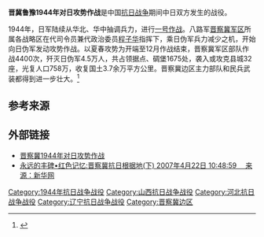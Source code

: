 {{Infobox Military Conflict
|campaign=
|image=
|caption=
|conflict=晋冀鲁豫对日攻势作战
|date=1944年1月－12月
|place=	山西省、河北省、辽宁省部分地区
|result=中国军队获胜


|combatant1=[[File:Flag_of_the_Chinese_Communist_Party.svg|22px]]国民革命军第八路军晋察冀军区
|combatant2=[[File:Flag_of_Japan.svg|22px]] 日本帝国
|commander1=
|commander2=
|strength1=
|strength2=
|casualties1=不详
|casualties2=4.5万<ref>《中国人民解放军全史》军事历史研究部 编，军事科学出版社，2000年，ISBN 7-80137-315-4，卷“中国人民解放军战役战斗总览”</ref>
|}}
'''晋冀鲁豫1944年对日攻势作战'''是中国[[抗日战争|抗日战争]]期间中日双方发生的战役。

1944年，日军陆续从华北、华中抽调兵力，进行[[一号作战|一号作战]]。八路军[[晋察冀军区|晋察冀军区]]所属各战略区在代司令员兼代政治委员[[程子华|程子华]]指挥下，乘日伪军兵力减少之机，开始向日伪军发动攻势作战。以夏春攻势为开端至12月作战结束，晋察冀军区部队作战4400次，歼灭日伪军4.5万人，共占领据点、碉堡1675处，袭入或攻克县城32座，光复人口758万，收复国土3.7余万平方公里。晋察冀边区主力部队和民兵武装都得到进一步壮大。<ref>{{Cite web |url=http://www.crt.com.cn/news2007/news/DXZL/11371573243FD4CBB1DEC1GJI2KH1.html |title=晋察冀1944年攻势作战 |access-date=2014-01-11 |archive-date=2019-06-07 |archive-url=https://web.archive.org/web/20190607013308/http://www.crt.com.cn/news2007/news/DXZL/11371573243FD4CBB1DEC1GJI2KH1.html |dead-url=no }}</ref>

== 参考来源 ==

{{Reflist|2}}

== 外部链接 ==
* [http://www.crt.com.cn/news2007/news/DXZL/11371573243FD4CBB1DEC1GJI2KH1.html 晋察冀1944年对日攻势作战] {{Wayback|url=http://www.crt.com.cn/news2007/news/DXZL/11371573243FD4CBB1DEC1GJI2KH1.html |date=20190607013308 }} 
*[http://news.xinhuanet.com/politics/2007-04/22/content_6010149.htm 永远的丰碑•红色记忆:晋察冀抗日根据地(下) 2007年4月22日 10:48:59 　来源：新华网] {{Wayback|url=http://news.xinhuanet.com/politics/2007-04/22/content_6010149.htm |date=20150617020630 }}
{{中国抗日战争}}
{{中国抗日战争中共战役战斗}}

[[Category:1944年抗日战争战役|Category:1944年抗日战争战役]]
[[Category:山西抗日战争战役|Category:山西抗日战争战役]]
[[Category:河北抗日战争战役|Category:河北抗日战争战役]]
[[Category:辽宁抗日战争战役|Category:辽宁抗日战争战役]]
[[Category:晋察冀边区|Category:晋察冀边区]]
